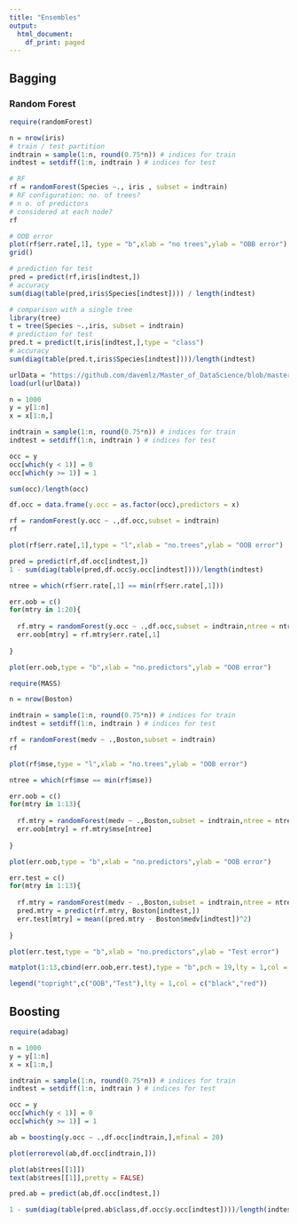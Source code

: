```yaml
---
title: "Ensembles"
output:
  html_document:
    df_print: paged
---
```


## Bagging

### Random Forest

```r
require(randomForest)
```

```r
n = nrow(iris)
# train / test partition
indtrain = sample(1:n, round(0.75*n)) # indices for train
indtest = setdiff(1:n, indtrain ) # indices for test
```

```r
# RF
rf = randomForest(Species ~., iris , subset = indtrain)
# RF configuration: no. of trees?
# n o. of predictors
# considered at each node?
rf
```

```r
# OOB error
plot(rf$err.rate[,1], type = "b",xlab = "no trees",ylab = "OBB error")
grid()
```

```r
# prediction for test
pred = predict(rf,iris[indtest,])
# accuracy
sum(diag(table(pred,iris$Species[indtest]))) / length(indtest)
```

```r
# comparison with a single tree
library(tree)
t = tree(Species ~.,iris, subset = indtrain)
# prediction for test
pred.t = predict(t,iris[indtest,],type = "class")
# accuracy
sum(diag(table(pred.t,iris$Species[indtest])))/length(indtest)
```

```r
urlData = "https://github.com/davemlz/Master_of_DataScience/blob/master/Data_Mining/S12.%20Ensembles%20Bagging%20y%20boosting/meteo.RData?raw=true"
load(url(urlData))
```

```r
n = 1000
y = y[1:n]
x = x[1:n,]
```

```r
indtrain = sample(1:n, round(0.75*n)) # indices for train
indtest = setdiff(1:n, indtrain ) # indices for test
```

```r
occ = y
occ[which(y < 1)] = 0
occ[which(y >= 1)] = 1
```

```r
sum(occ)/length(occ)
```

```r
df.occ = data.frame(y.occ = as.factor(occ),predictors = x)
```

```r
rf = randomForest(y.occ ~ .,df.occ,subset = indtrain)
rf
```

```r
plot(rf$err.rate[,1],type = "l",xlab = "no.trees",ylab = "OOB error")
```

```r
pred = predict(rf,df.occ[indtest,])
1 - sum(diag(table(pred,df.occ$y.occ[indtest])))/length(indtest)
```

```r
ntree = which(rf$err.rate[,1] == min(rf$err.rate[,1]))
```

```r
err.oob = c()
for(mtry in 1:20){
  
  rf.mtry = randomForest(y.occ ~ .,df.occ,subset = indtrain,ntree = ntree,mtry = mtry)
  err.oob[mtry] = rf.mtry$err.rate[,1]
  
}

plot(err.oob,type = "b",xlab = "no.predictors",ylab = "OOB error")
```

```r
require(MASS)

n = nrow(Boston)

indtrain = sample(1:n, round(0.75*n)) # indices for train
indtest = setdiff(1:n, indtrain ) # indices for test

rf = randomForest(medv ~ .,Boston,subset = indtrain)
rf
```

```r
plot(rf$mse,type = "l",xlab = "no.trees",ylab = "OOB error")
```

```r
ntree = which(rf$mse == min(rf$mse))
```

```r
err.oob = c()
for(mtry in 1:13){
  
  rf.mtry = randomForest(medv ~ .,Boston,subset = indtrain,ntree = ntree,mtry = mtry)
  err.oob[mtry] = rf.mtry$mse[ntree]
  
}

plot(err.oob,type = "b",xlab = "no.predictors",ylab = "OOB error")
```

```r
err.test = c()
for(mtry in 1:13){
  
  rf.mtry = randomForest(medv ~ .,Boston,subset = indtrain,ntree = ntree,mtry = mtry)
  pred.mtry = predict(rf.mtry, Boston[indtest,])
  err.test[mtry] = mean((pred.mtry - Boston$medv[indtest])^2)
  
}

plot(err.test,type = "b",xlab = "no.predictors",ylab = "Test error")
```

```r
matplot(1:13,cbind(err.oob,err.test),type = "b",pch = 19,lty = 1,col = c("black","red"),ylab = "MSE",xlab = "no.predictors")

legend("topright",c("OOB","Test"),lty = 1,col = c("black","red"))
```

## Boosting

```r
require(adabag)
```

```r
n = 1000
y = y[1:n]
x = x[1:n,]
```

```r
indtrain = sample(1:n, round(0.75*n)) # indices for train
indtest = setdiff(1:n, indtrain ) # indices for test
```

```r
occ = y
occ[which(y < 1)] = 0
occ[which(y >= 1)] = 1
```

```r
ab = boosting(y.occ ~ .,df.occ[indtrain,],mfinal = 20)
```

```r
plot(errorevol(ab,df.occ[indtrain,]))
```

```r
plot(ab$trees[[1]])
text(ab$trees[[1]],pretty = FALSE)
```

```r
pred.ab = predict(ab,df.occ[indtest,])

1 - sum(diag(table(pred.ab$class,df.occ$y.occ[indtest])))/length(indtest)
```


